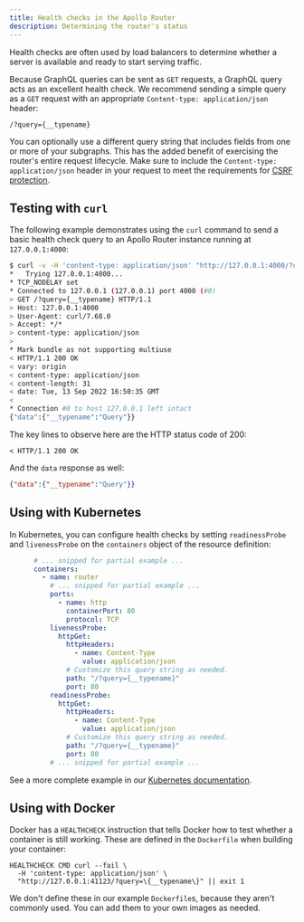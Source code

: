 ```yaml
---
title: Health checks in the Apollo Router
description: Determining the router's status
---
```


Health checks are often used by load balancers to determine whether a server is available and ready to start serving traffic.

Because GraphQL queries can be sent as `GET` requests, a GraphQL query acts as an excellent health check. We recommend sending a simple query as a `GET` request with an appropriate `Content-type: application/json` header:

```
/?query={__typename}
```

You can optionally use a different query string that includes fields from one or more of your subgraphs. This has the added benefit of exercising the router's entire request lifecycle. Make sure to include the `Content-type: application/json` header in your request to meet the requirements for [CSRF protection](./csrf/).

## Testing with `curl`

The following example demonstrates using the `curl` command to send a basic health check query to an Apollo Router instance running at `127.0.0.1:4000`:

```sh
$ curl -v -H 'content-type: application/json' "http://127.0.0.1:4000/?query=\{__typename\}"
*   Trying 127.0.0.1:4000...
* TCP_NODELAY set
* Connected to 127.0.0.1 (127.0.0.1) port 4000 (#0)
> GET /?query={__typename} HTTP/1.1
> Host: 127.0.0.1:4000
> User-Agent: curl/7.68.0
> Accept: */*
> content-type: application/json
>
* Mark bundle as not supporting multiuse
< HTTP/1.1 200 OK
< vary: origin
< content-type: application/json
< content-length: 31
< date: Tue, 13 Sep 2022 16:50:35 GMT
<
* Connection #0 to host 127.0.0.1 left intact
{"data":{"__typename":"Query"}}
```

The key lines to observe here are the HTTP status code of 200:

```
< HTTP/1.1 200 OK
```

And the `data` response as well:

```json
{"data":{"__typename":"Query"}}
```

## Using with Kubernetes

In Kubernetes, you can configure health checks by setting `readinessProbe` and `livenessProbe` on the `containers` object of the resource definition:

```yaml
      # ... snipped for partial example ...
      containers:
        - name: router
          # ... snipped for partial example ...
          ports:
            - name: http
              containerPort: 80
              protocol: TCP
          livenessProbe:
            httpGet:
              httpHeaders:
                - name: Content-Type
                  value: application/json
              # Customize this query string as needed.
              path: "/?query={__typename}"
              port: 80
          readinessProbe:
            httpGet:
              httpHeaders:
                - name: Content-Type
                  value: application/json
              # Customize this query string as needed.
              path: "/?query={__typename}"
              port: 80
          # ... snipped for partial example ...
```

See a more complete example in our [Kubernetes documentation](../containerization/kubernetes/).

## Using with Docker

Docker has a `HEALTHCHECK` instruction that tells Docker how to test whether a container is still working. These are defined in the `Dockerfile` when building your container:

```
HEALTHCHECK CMD curl --fail \
  -H 'content-type: application/json' \
  "http://127.0.0.1:41123/?query=\{__typename\}" || exit 1
```

We don't define these in our example `Dockerfile`s, because they aren't commonly used. You can add them to your own images as needed.
